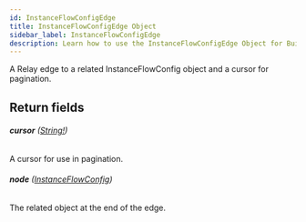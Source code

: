```yaml
---
id: InstanceFlowConfigEdge
title: InstanceFlowConfigEdge Object
sidebar_label: InstanceFlowConfigEdge
description: Learn how to use the InstanceFlowConfigEdge Object for Builder's API.
---
```


A Relay edge to a related InstanceFlowConfig object and a cursor for pagination.

## Return fields

###### <b>cursor</b> ([String!](/composer/builder/api/schema/scalar/String.mdx))

A cursor for use in pagination.

###### <b>node</b> ([InstanceFlowConfig](/composer/builder/api/schema/object/InstanceFlowConfig.mdx))

The related object at the end of the edge.
